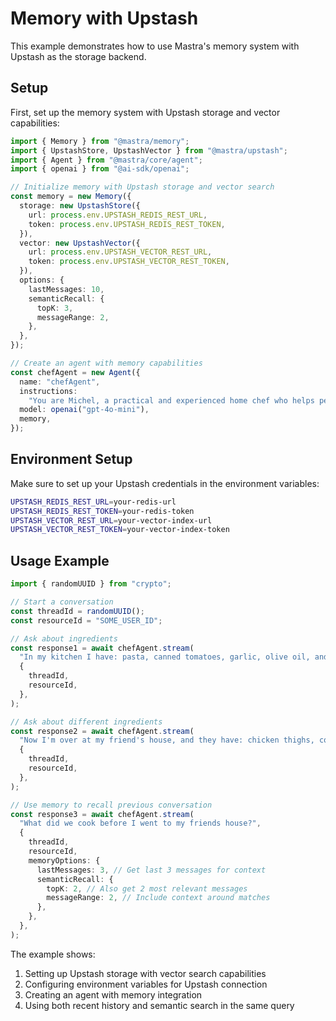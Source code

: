 # Memory with Upstash

This example demonstrates how to use Mastra's memory system with Upstash as the storage backend.

## Setup

First, set up the memory system with Upstash storage and vector capabilities:

```typescript
import { Memory } from "@mastra/memory";
import { UpstashStore, UpstashVector } from "@mastra/upstash";
import { Agent } from "@mastra/core/agent";
import { openai } from "@ai-sdk/openai";

// Initialize memory with Upstash storage and vector search
const memory = new Memory({
  storage: new UpstashStore({
    url: process.env.UPSTASH_REDIS_REST_URL,
    token: process.env.UPSTASH_REDIS_REST_TOKEN,
  }),
  vector: new UpstashVector({
    url: process.env.UPSTASH_VECTOR_REST_URL,
    token: process.env.UPSTASH_VECTOR_REST_TOKEN,
  }),
  options: {
    lastMessages: 10,
    semanticRecall: {
      topK: 3,
      messageRange: 2,
    },
  },
});

// Create an agent with memory capabilities
const chefAgent = new Agent({
  name: "chefAgent",
  instructions:
    "You are Michel, a practical and experienced home chef who helps people cook great meals with whatever ingredients they have available.",
  model: openai("gpt-4o-mini"),
  memory,
});
```

## Environment Setup

Make sure to set up your Upstash credentials in the environment variables:

```bash
UPSTASH_REDIS_REST_URL=your-redis-url
UPSTASH_REDIS_REST_TOKEN=your-redis-token
UPSTASH_VECTOR_REST_URL=your-vector-index-url
UPSTASH_VECTOR_REST_TOKEN=your-vector-index-token
```

## Usage Example

```typescript
import { randomUUID } from "crypto";

// Start a conversation
const threadId = randomUUID();
const resourceId = "SOME_USER_ID";

// Ask about ingredients
const response1 = await chefAgent.stream(
  "In my kitchen I have: pasta, canned tomatoes, garlic, olive oil, and some dried herbs (basil and oregano). What can I make?",
  {
    threadId,
    resourceId,
  },
);

// Ask about different ingredients
const response2 = await chefAgent.stream(
  "Now I'm over at my friend's house, and they have: chicken thighs, coconut milk, sweet potatoes, and curry powder.",
  {
    threadId,
    resourceId,
  },
);

// Use memory to recall previous conversation
const response3 = await chefAgent.stream(
  "What did we cook before I went to my friends house?",
  {
    threadId,
    resourceId,
    memoryOptions: {
      lastMessages: 3, // Get last 3 messages for context
      semanticRecall: {
        topK: 2, // Also get 2 most relevant messages
        messageRange: 2, // Include context around matches
      },
    },
  },
);
```

The example shows:

1. Setting up Upstash storage with vector search capabilities
2. Configuring environment variables for Upstash connection
3. Creating an agent with memory integration
4. Using both recent history and semantic search in the same query
